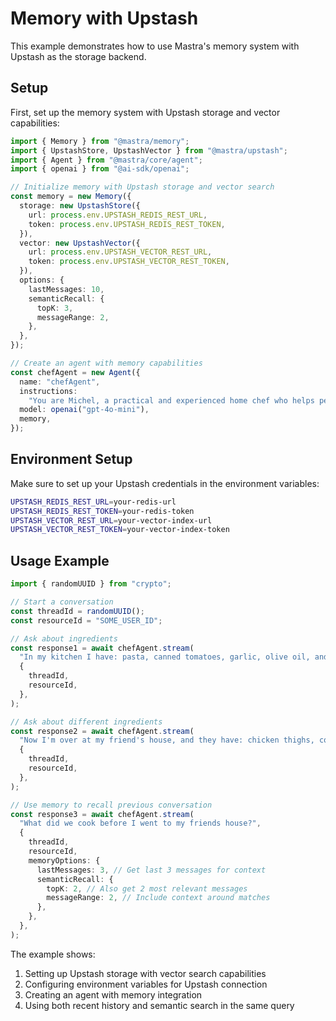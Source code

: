 # Memory with Upstash

This example demonstrates how to use Mastra's memory system with Upstash as the storage backend.

## Setup

First, set up the memory system with Upstash storage and vector capabilities:

```typescript
import { Memory } from "@mastra/memory";
import { UpstashStore, UpstashVector } from "@mastra/upstash";
import { Agent } from "@mastra/core/agent";
import { openai } from "@ai-sdk/openai";

// Initialize memory with Upstash storage and vector search
const memory = new Memory({
  storage: new UpstashStore({
    url: process.env.UPSTASH_REDIS_REST_URL,
    token: process.env.UPSTASH_REDIS_REST_TOKEN,
  }),
  vector: new UpstashVector({
    url: process.env.UPSTASH_VECTOR_REST_URL,
    token: process.env.UPSTASH_VECTOR_REST_TOKEN,
  }),
  options: {
    lastMessages: 10,
    semanticRecall: {
      topK: 3,
      messageRange: 2,
    },
  },
});

// Create an agent with memory capabilities
const chefAgent = new Agent({
  name: "chefAgent",
  instructions:
    "You are Michel, a practical and experienced home chef who helps people cook great meals with whatever ingredients they have available.",
  model: openai("gpt-4o-mini"),
  memory,
});
```

## Environment Setup

Make sure to set up your Upstash credentials in the environment variables:

```bash
UPSTASH_REDIS_REST_URL=your-redis-url
UPSTASH_REDIS_REST_TOKEN=your-redis-token
UPSTASH_VECTOR_REST_URL=your-vector-index-url
UPSTASH_VECTOR_REST_TOKEN=your-vector-index-token
```

## Usage Example

```typescript
import { randomUUID } from "crypto";

// Start a conversation
const threadId = randomUUID();
const resourceId = "SOME_USER_ID";

// Ask about ingredients
const response1 = await chefAgent.stream(
  "In my kitchen I have: pasta, canned tomatoes, garlic, olive oil, and some dried herbs (basil and oregano). What can I make?",
  {
    threadId,
    resourceId,
  },
);

// Ask about different ingredients
const response2 = await chefAgent.stream(
  "Now I'm over at my friend's house, and they have: chicken thighs, coconut milk, sweet potatoes, and curry powder.",
  {
    threadId,
    resourceId,
  },
);

// Use memory to recall previous conversation
const response3 = await chefAgent.stream(
  "What did we cook before I went to my friends house?",
  {
    threadId,
    resourceId,
    memoryOptions: {
      lastMessages: 3, // Get last 3 messages for context
      semanticRecall: {
        topK: 2, // Also get 2 most relevant messages
        messageRange: 2, // Include context around matches
      },
    },
  },
);
```

The example shows:

1. Setting up Upstash storage with vector search capabilities
2. Configuring environment variables for Upstash connection
3. Creating an agent with memory integration
4. Using both recent history and semantic search in the same query
